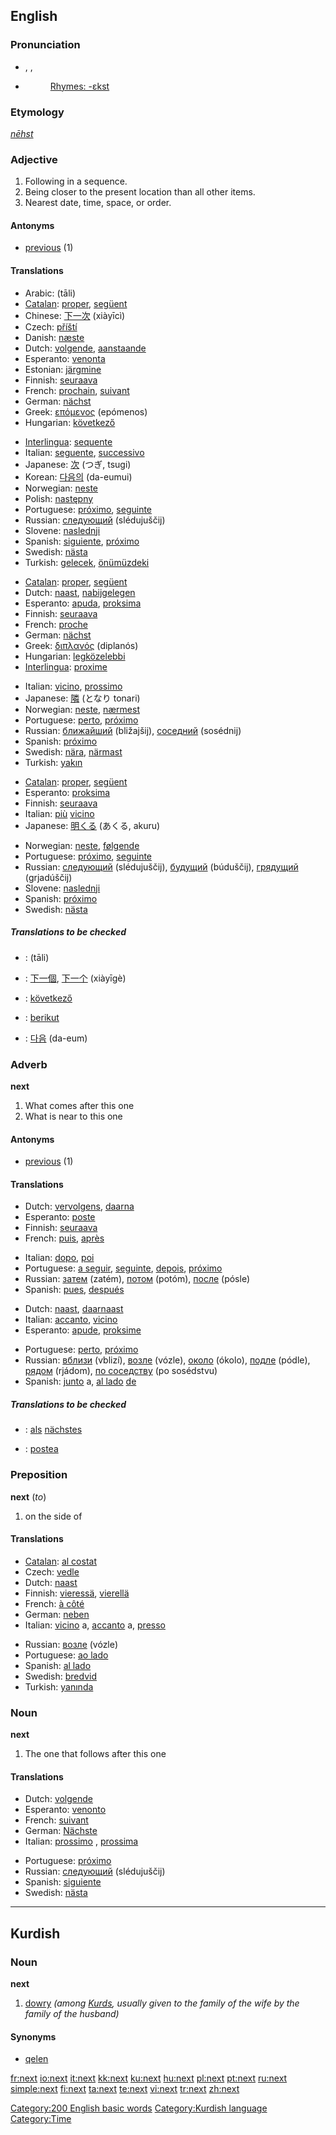 {{wikipedia|dab=next}}
==English==
{{rank|thy|less|till|256|next|poor|present|water}}

===Pronunciation===
* {{AHD|nĕkst}}, {{IPA|/nɛkst/}}, {{SAMPA|/nEkst/}}
* {{audio|en-us-next.ogg|Audio (US)}}
*: [[Rhymes:English:-ɛkst|Rhymes: -ɛkst]]

===Etymology===
{{OE.}} ''[[nēhst]]''

===Adjective===
{{en-adj|-}}

# Following in a sequence.
# Being closer to the present location than all other items.
# Nearest date, time, space, or order.

====Antonyms====
* [[previous]] (1)

====Translations====
{{trans-top|Following in a sequence}}
* Arabic: {{Arab|[[تال]]}} (tāli)
* [[Catalan]]: [[proper]], [[següent]]
* Chinese: [[下一次]] (xiàyīcì)
* Czech: [[příští]]
* Danish: [[næste]]
* Dutch: [[volgende]], [[aanstaande]]
* Esperanto: [[venonta]]
* Estonian: [[järgmine]]
* Finnish: [[seuraava]]
* French: [[prochain]], [[suivant]]
* German: [[nächst]]
* Greek: [[επόμενος]] (epómenos)
* Hungarian: [[következő]]
{{trans-mid}}
* [[Interlingua]]: [[sequente]]
* Italian: [[seguente]], [[successivo]]
* Japanese: [[次]] (つぎ, tsugi)
* Korean: [[다음의]] (da-eumui)
* Norwegian: [[neste]]
* Polish: [[następny]]
* Portuguese: [[próximo]], [[seguinte]]
* Russian: [[следующий]] (slédujuščij)
* Slovene: [[naslednji]]
* Spanish: [[siguiente]], [[próximo]]
* Swedish: [[nästa]]
* Turkish: [[gelecek]], [[önümüzdeki]]
{{trans-bottom}}

{{trans-top|Being closer to the present location than all other items}}
* [[Catalan]]: [[proper]], [[següent]]
* Dutch: [[naast]], [[nabijgelegen]]
* Esperanto: [[apuda]], [[proksima]]
* Finnish: [[seuraava]]
* French: [[proche]]
* German: [[nächst]]
* Greek: [[διπλανός]] (diplanós)
* Hungarian: [[legközelebbi]]
* [[Interlingua]]: [[proxime]]
{{trans-mid}}
* Italian: [[vicino]], [[prossimo]]
* Japanese: [[隣]] (となり tonari)
* Norwegian: [[neste]], [[nærmest]]
* Portuguese: [[perto]], [[próximo]]
* Russian: [[ближайший]] (bližajšij), [[соседний]] (sosédnij)
* Spanish: [[próximo]]
* Swedish: [[nära]], [[närmast]]
* Turkish: [[yakın]]
{{trans-bottom}}

{{trans-top|Nearest date, time, space, or order}}
* [[Catalan]]: [[proper]], [[següent]]
* Esperanto: [[proksima]]
* Finnish: [[seuraava]]
* Italian: [[più]] [[vicino]]
* Japanese: [[明くる]] (あくる, akuru)
{{trans-mid}}
* Norwegian: [[neste]], [[følgende]]
* Portuguese: [[próximo]], [[seguinte]]
* Russian: [[следующий]] (slédujuščij), [[будущий]] (búduščij), [[грядущий]] (grjadúščij)
* Slovene: [[naslednji]]
* Spanish: [[próximo]]
* Swedish: [[nästa]]
{{trans-bottom}}

=====Translations to be checked=====
{{checktrans}}
{{top}}
* {{ttbc|Arabic}}: {{Arab|[[تال]]}} (tāli)
* {{ttbc|Chinese}}: [[下一個]], [[下一个]] (xiàyīgè)
* {{ttbc|Hungarian}}: [[következő]]
* {{ttbc|Indonesian}}: [[berikut]]
* {{ttbc|Korean}}: [[다음]] (da-eum)
{{bottom}}

===Adverb===
'''next'''

# What comes after this one
# What is near to this one

====Antonyms====
* [[previous]] (1)

====Translations====
{{trans-top|What comes after this one}}
* Dutch: [[vervolgens]], [[daarna]]
* Esperanto: [[poste]]
* Finnish: [[seuraava]]
* French: [[puis]], [[après]]
{{trans-mid}}
* Italian: [[dopo]], [[poi]]
* Portuguese: [[a seguir]], [[seguinte]], [[depois]], [[próximo]]
* Russian: [[затем]] (zatém), [[потом]] (potóm), [[после]] (pósle)
* Spanish: [[pues]], [[después]]
{{trans-bottom}}

{{trans-top|What is near to this one}}
* Dutch: [[naast]], [[daarnaast]]
* Italian: [[accanto]], [[vicino]]
* Esperanto: [[apude]], [[proksime]]
{{trans-mid}}
* Portuguese: [[perto]], [[próximo]]
* Russian: [[вблизи]] (vblizí), [[возле]] (vózle), [[около]] (ókolo), [[подле]] (pódle), [[рядом]] (rjádom), [[по соседству]] (po sosédstvu)
* Spanish: [[junto]] a, [[al lado]] [[de#Spanish|de]]
{{trans-bottom}}

=====Translations to be checked=====
{{checktrans}}
{{top}}
* {{ttbc|German}}: [[als]] [[nächstes]]
* {{ttbc|Interlingua}}: [[postea]]
{{mid}}
{{bottom}}

===Preposition===
'''next''' (''to'')

# on the side of

====Translations====
{{top}}
* [[Catalan]]: [[al costat]]
* Czech: [[vedle]]
* Dutch: [[naast]]
* Finnish: [[vieressä]], [[vierellä]]
* French: [[à côté]]
* German: [[neben]]
* Italian: [[vicino]] a, [[accanto]] a, [[presso]]
{{mid}}
* Russian: [[возле]] (vózle)
* Portuguese: [[ao lado]]
* Spanish: [[al lado]]
* Swedish: [[bredvid]]
* Turkish: [[yanında]]
{{bottom}}

===Noun===
'''next'''

# The one that follows after this one

====Translations====
{{top}}
* Dutch: [[volgende]] {{m}}
* Esperanto: [[venonto]]
* French: [[suivant]]
* German: [[Nächste]]
* Italian: [[prossimo]] {{m}}, [[prossima]] {{f}}
{{mid}}
* Portuguese: [[próximo]]
* Russian: [[следующий]] (slédujuščij)
* Spanish: [[siguiente]] {{m|f}}
* Swedish: [[nästa]]
{{bottom}}

[[Category:200 English basic words]]

----

==Kurdish==

===Noun===
'''next''' {{m}}

# [[dowry]] ''(among [[Kurd]]s, usually given to the family of the wife by the family of the husband)''

====Synonyms====
* [[qelen]]

[[Category:Kurdish language]]
[[Category:Time]]

[[fr:next]]
[[io:next]]
[[it:next]]
[[kk:next]]
[[ku:next]]
[[hu:next]]
[[pl:next]]
[[pt:next]]
[[ru:next]]
[[simple:next]]
[[fi:next]]
[[ta:next]]
[[te:next]]
[[vi:next]]
[[tr:next]]
[[zh:next]]